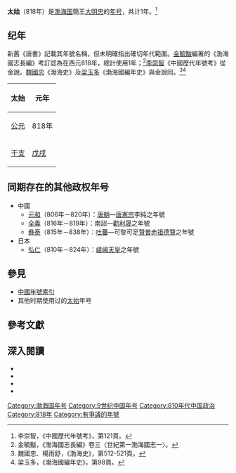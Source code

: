 {{Eranamebox|年号=太始
|起讫时间= 818年
|政权= [[渤海国|渤海国]]
|帝王=簡王[[大明忠|大明忠]]
|历时= 1年
|timeline= <timeline>
ImageSize  = width:200 height:50
PlotArea   = width:180 height:30 left:10 bottom:20
TimeAxis   = orientation:horizontal
DateFormat = yyyy
Period     = from:698 till:926
AlignBars  = early
ScaleMajor = increment:50 start:698
Colors =
  id:canvas value:rgb(1,1,0.85)
BackgroundColors = canvas:canvas
PlotData =
  width:15 color:black
  bar:era from:start till:end
  bar:era from:818 till:818 color:red
</timeline>
|说明={{fontcolor|red|太始}}在渤海国的位置
}}
'''太始'''（818年）是[[渤海国|渤海国]]簡王[[大明忠|大明忠]]的[[年号|年号]]，共计1年。<ref>李崇智，《中國歷代年號考》，第121頁。</ref>

==纪年==
新舊《唐書》記載其年號名稱，但未明確指出確切年代範圍。[[金毓黻|金毓黻]]編著的《渤海國志長編》考訂認為在西元818年，總計使用1年；<ref>金毓黻，《渤海國志長編》卷三〈世紀第一渤海國志一〉。</ref>[[李崇智|李崇智]]《中國歷代年號考》從金說。[[魏國忠|魏國忠]]《渤海史》及[[梁玉多|梁玉多]]《渤海國編年史》與金說同。<ref>魏國忠、楊雨舒，《渤海史》，第512-521頁。</ref><ref>梁玉多，《渤海國編年史》，第98頁。</ref>

{| class="wikitable"  style="text-align:center;"
!太始!!元年
|-
![[公元|公元]]
|818年
|-
![[干支|干支]]
|[[戊戌|戊戌]]
|}

==同期存在的其他政权年号==
*中國
**[[元和_(唐朝)|元和]]（806年－820年）：[[唐朝|唐朝]]—[[唐憲宗|唐憲宗]]李純之年號
**[[全義|全義]]（816年－819年）：南詔—[[勸利晟|勸利晟]]之年號
**[[彝泰|彝泰]]（815年－838年）：[[吐蕃|吐蕃]]—可黎可足[[贊普|贊普]][[赤祖德贊|赤祖德贊]]之年號
*日本
**[[弘仁|弘仁]]（810年－824年）：[[嵯峨天皇|嵯峨天皇]]之年號

==參見==
*[[中国年号列表#渤海|中國年號索引]]
*其他时期使用过的[[太始|太始]]年号

==參考文獻==
{{Reflist}}

==深入閱讀==
<div>
*{{Cite book|author=李崇智|title=中國歷代年號考|format=|url=|date=2004年12月|publisher=中華書局|location=北京|id=ISBN 7101025129}}
*{{Cite book|author=鄧洪波|title=東亞歷史年表|format=pdf|url=http://www.eastasia.ntu.edu.tw/chinese/05_a04.htm|date=2005年3月|publisher=國立臺灣大學東亞經典與文化研究計劃|location=臺北|id=ISBN 9789860005189|access-date=2022-01-03|archive-date=2007-08-25|archive-url=https://web.archive.org/web/20070825002742/http://www.eastasia.ntu.edu.tw/chinese/05_a04.htm|dead-url=yes}}
*{{Cite book|author=魏國忠、楊雨舒|title=渤海史|format=|url=|date=2019年12月|publisher=中國社會科學出版社|location=北京|id=ISBN 7520331777}}
*{{Cite book|author=梁玉多|title=渤海國編年史|format=|url=|date=2004年12月|publisher=黑龍江人民出版社|location=哈爾濱|id=ISBN 720706005}}
</div>

{{年号|[[朱雀_(渤海)|朱雀]]|[[中国年号列表|渤海国年号]]<br>818年|[[建興_(渤海)|建興]]}}
{{渤海国年号}}

[[Category:渤海国年号|Category:渤海国年号]]
[[Category:9世纪中国年号|Category:9世纪中国年号]]
[[Category:810年代中国政治|Category:810年代中国政治]]
[[Category:818年|Category:818年]]
[[Category:有爭議的年號|Category:有爭議的年號]]